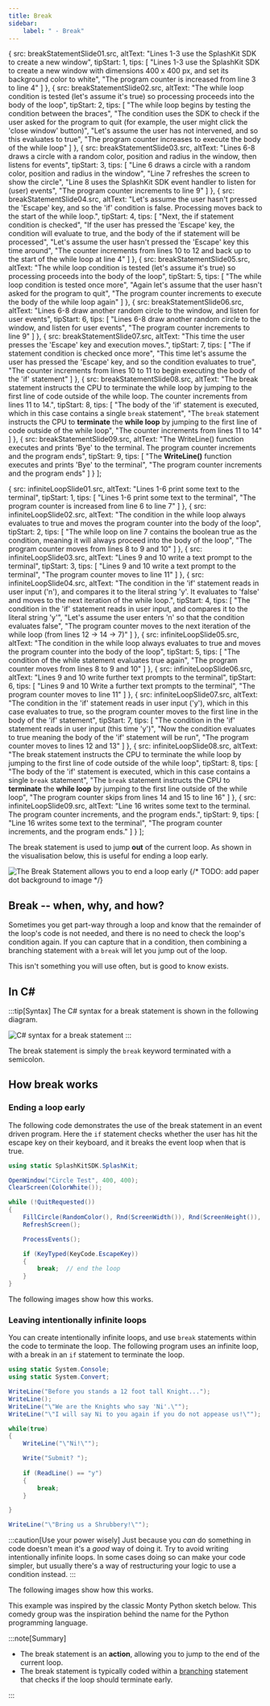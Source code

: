 ```yaml
---
title: Break
sidebar:
    label: " - Break"
---
```




  {
    src: breakStatementSlide01.src,
    altText: "Lines 1-3 use the SplashKit SDK to create a new window",
    tipStart: 1,
    tips: [
      "Lines 1-3 use the SplashKit SDK to create a new window with dimensions 400 x 400 px, and set its background color to white",
      "The program counter is increased from line 3 to line 4"
    ]
  },
  {
    src: breakStatementSlide02.src,
    altText: "The while loop condition is tested (let's assume it's true) so processing proceeds into the body of the loop",
    tipStart: 2,
    tips: [
      "The while loop begins by testing the condition between the braces",
      "The condition uses the SDK to check if the user asked for the program to quit (for example, the user might click the 'close window' button)",
      "Let's assume the user has not intervened, and so this evaluates to true",
      "The program counter increases to execute the body of the while loop" 
    ]
  },
  {
    src: breakStatementSlide03.src,
    altText: "Lines 6-8 draws a circle with a random color, position and radius in the window, then listens for events",
    tipStart: 3,
    tips: [
      "Line 6 draws a circle with a random color, position and radius in the window",
      "Line 7 refreshes the screen to show the circle",
      "Line 8 uses the SplashKit SDK event handler to listen for (user) events",
      "The program counter increments to line 9"
    ]
  },
  {
    src: breakStatementSlide04.src,
    altText: "Let's assume the user hasn't pressed the 'Escape' key, and so the 'if' condition is false. Processing moves back to the start of the while loop.",
    tipStart: 4,
    tips: [
      "Next, the if statement condition is checked",
      "If the user has pressed the 'Escape' key, the condition will evaluate to true, and the body of the if statement will be processed",
      "Let's assume the user hasn't pressed the 'Escape' key this time around",
      "The counter increments from lines 10 to 12 and back up to the start of the while loop at line 4"
    ]
  },
  {
    src: breakStatementSlide05.src,
    altText: "The while loop condition is tested (let's assume it's true) so processing proceeds into the body of the loop",
    tipStart: 5,
    tips: [
      "The while loop condition is tested once more",
      "Again let's assume that the user hasn't asked for the program to quit",
      "The program counter increments to execute the body of the while loop again"
    ]
  },
  {
    src: breakStatementSlide06.src,
    altText: "Lines 6-8 draw another random circle to the window, and listen for user events",
    tipStart: 6,
    tips: [
      "Lines 6-8 draw another random circle to the window, and listen for user events",
      "The program counter increments to line 9"
    ]
  },
  {
    src: breakStatementSlide07.src,
    altText: "This time the user presses the 'Escape' key and execution moves.",
    tipStart: 7,
    tips: [
      "The if statement condition is checked once more",
      "This time let's assume the user has pressed the 'Escape' key, and so the condition evaluates to <span class='booleanTrue'>true</span>",
      "The counter increments from lines 10 to 11 to begin executing the body of the 'if' statement"
    ]
  },
  {
    src: breakStatementSlide08.src,
    altText: "The break statement instructs the CPU to terminate the while loop by jumping to the first line of code outside of the while loop. The counter increments from lines 11 to 14.",
    tipStart: 8,
    tips: [
      "The body of the 'if' statement is executed, which in this case contains a single <code>break</code> statement",
      "The <code>break</code> statement instructs the CPU to <strong>terminate</strong> the <strong>while loop</strong> by jumping to the first line of code outside of the while loop",
      "The counter increments from lines 11 to 14"
    ]
  },
  {
    src: breakStatementSlide09.src,
    altText: "The WriteLine() function executes and prints 'Bye' to the terminal. The program counter increments and the program ends",
    tipStart: 9,
    tips: [
      "The <strong>WriteLine()</strong> function executes and prints 'Bye' to the terminal",
      "The program counter increments and the program ends"
    ]
  }
];


  {
    src: infiniteLoopSlide01.src,
    altText: "Lines 1-6 print some text to the terminal",
    tipStart: 1,
    tips: [
      "Lines 1-6 print some text to the terminal",
      "The program counter is increased from line 6 to line 7"
    ]
  },
  {
    src: infiniteLoopSlide02.src,
    altText: "The condition in the while loop always evaluates to true and moves the program counter into the body of the loop",
    tipStart: 2,
    tips: [
      "The while loop on line 7 contains the boolean <span class='booleanTrue'>true</span> as the condition, meaning it will always proceed into the body of the loop",
      "The program counter moves from lines 8 to 9 and 10"
    ]
  },
  {
    src: infiniteLoopSlide03.src,
    altText: "Lines 9 and 10 write a text prompt to the terminal",
    tipStart: 3,
    tips: [
      "Lines 9 and 10 write a text prompt to the terminal",
      "The program counter moves to line 11"
    ]
  },
  {
    src: infiniteLoopSlide04.src,
    altText: "The condition in the 'if' statement reads in user input ('n'), and compares it to the literal string 'y'. It evaluates to 'false' and moves to the next iteration of the while loop.",
    tipStart: 4,
    tips: [
      "The condition in the 'if' statement reads in user input, and compares it to the literal string 'y'",
      "Let's assume the user enters 'n' so that the condition evaluates <span class='booleanFalse'>false</span>",
      "The program counter moves to the next iteration of the while loop (from lines 12 -> 14 -> 7)"
    ]
  },
  {
    src: infiniteLoopSlide05.src,
    altText: "The condition in the while loop always evaluates to true and moves the program counter into the body of the loop",
    tipStart: 5,
    tips: [
      "The condition of the while statement evaluates <span class='booleanTrue'>true</span> again",
      "The program counter moves from lines 8 to 9 and 10"
    ]
  },
  {
    src: infiniteLoopSlide06.src,
    altText: "Lines 9 and 10 write further text prompts to the terminal",
    tipStart: 6,
    tips: [
      "Lines 9 and 10 Write a further text prompts to the terminal",
      "The program counter moves to line 11"
    ]
  },
  {
    src: infiniteLoopSlide07.src,
    altText: "The condition in the 'if' statement reads in user input ('y'), which in this case evaluates to true, so the program counter moves to the first line in the body of the 'if' statement",
    tipStart: 7,
    tips: [
      "The condition in the 'if' statement reads in user input (this time 'y')",
      "Now the condition evaluates to <span class='booleanFalse'>true</span> meaning the body of the 'if' statement will be run",
      "The program counter moves to lines 12 and 13"
    ]
  },
  {
    src: infiniteLoopSlide08.src,
    altText: "The break statement instructs the CPU to terminate the while loop by jumping to the first line of code outside of the while loop",
    tipStart: 8,
    tips: [
      "The body of the 'if' statement is executed, which in this case contains a single <code>break</code> statement",
      "The <code>break</code> statement instructs the CPU to <strong>terminate</strong> the <strong>while loop</strong> by jumping to the first line outside of the while loop",
      "The program counter skips from lines 14 and 15 to line 16"
    ]
  },
  {
    src: infiniteLoopSlide09.src,
    altText: "Line 16 writes some text to the terminal. The program counter increments, and the program ends.",
    tipStart: 9,
    tips: [
      "Line 16 writes some text to the terminal",
      "The program counter increments, and the program ends."
    ]
  }
];

The break statement is used to jump **out** of the current loop. As shown in the visualisation below, this is useful for ending a loop early.

![The Break Statement allows you to end a loop early](./images/statement-break.png "The Break Statement allows you to end a loop early")
{/* TODO: add paper dot background to image */}

## Break -- when, why, and how?

Sometimes you get part-way through a loop and know that the remainder of the loop's code is not needed, and there is no need to check the loop's condition again. If you can capture that in a condition, then combining a branching statement with a `break` will let you jump out of the loop.

This isn't something you will use often, but is good to know exists.

## In C#

:::tip[Syntax]
The C# syntax for a break statement is shown in the following diagram.

![C# syntax for a break statement](./images/break-statement.png)
:::

The break statement is simply the `break` keyword terminated with a semicolon.

## How break works

### Ending a loop early

The following code demonstrates the use of the break statement in an event driven program. Here the `if` statement checks whether the user has hit the escape key on their keyboard, and it breaks the event loop when that is true.

```csharp
using static SplashKitSDK.SplashKit;

OpenWindow("Circle Test", 400, 400);
ClearScreen(ColorWhite());

while (!QuitRequested())
{
    FillCircle(RandomColor(), Rnd(ScreenWidth()), Rnd(ScreenHeight()), Rnd(50));
    RefreshScreen();

    ProcessEvents();

    if (KeyTyped(KeyCode.EscapeKey))
    {
        break;  // end the loop
    }
}
```

The following images show how this works.

<MySwiper client:only height="" images={sliderImagesBreakStatement}></MySwiper>

### Leaving intentionally infinite loops

You can create intentionally infinite loops, and use `break` statements within the code to terminate the loop. The following program uses an infinite loop, with a break in an `if` statement to terminate the loop.

```csharp
using static System.Console;
using static System.Convert;

WriteLine("Before you stands a 12 foot tall Knight...");
WriteLine();
WriteLine("\"We are the Knights who say 'Ni'.\"");
WriteLine("\"I will say Ni to you again if you do not appease us!\"");

while(true)
{
    WriteLine("\"Ni!\"");

    Write("Submit? ");
    
    if (ReadLine() == "y")
    {
        break;
    }

}

WriteLine("\"Bring us a Shrubbery!\"");
```

:::caution[Use your power wisely]
Just because you *can* do something in code doesn't mean it's a *good* way of doing it.
Try to avoid writing intentionally infinite loops.
In some cases doing so can make your code simpler, but usually there's a way of restructuring your logic to use a condition instead.
:::

The following images show how this works.

<MySwiper client:only height="" images={sliderImagesInfiniteLoop}></MySwiper>

This example was inspired by the classic Monty Python sketch below. This comedy group was the inspiration behind the name for the Python programming language.

<div class="not-content">
  <YouTube id="zIV4poUZAQo" params="fs=1&start=104&modestbranding=1&rel=0&autoplay=1"/>
</div>

:::note[Summary]

- The break statement is an **action**, allowing you to jump to the end of the current loop.
- The break statement is typically coded within a [branching](../03-0-branching) statement that checks if the loop should terminate early.

:::
